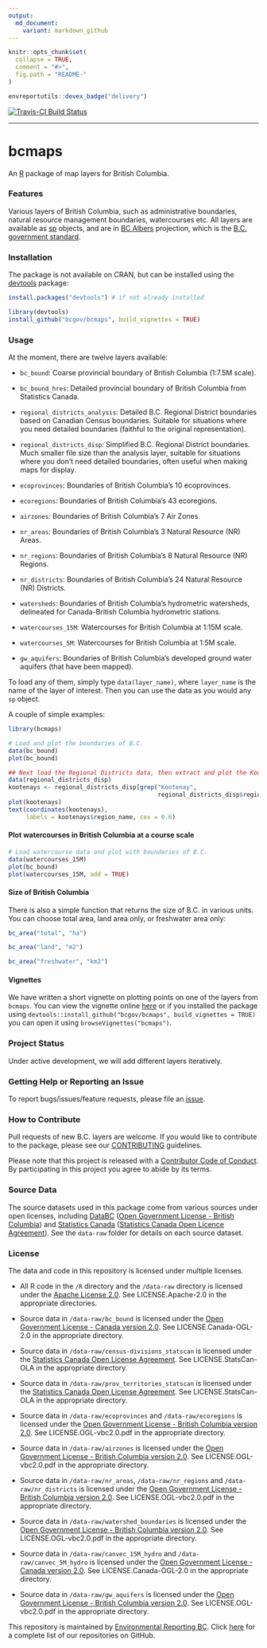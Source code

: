 ```yaml
---
output:
  md_document:
    variant: markdown_github
---
```


<!-- README.md is generated from README.Rmd. Please edit that file and re-knit-->

```r
knitr::opts_chunk$set(
  collapse = TRUE,
  comment = "#>",
  fig.path = "README-"
)
```

```r
envreportutils::devex_badge("delivery")
```

[![Travis-CI Build Status](https://travis-ci.org/bcgov/bcmaps.svg?branch=master)](https://travis-ci.org/bcgov/bcmaps)

---

# bcmaps

An [R](http://r-project.org) package of map layers for British Columbia.

### Features

Various layers of British Columbia, such as administrative boundaries, natural resource 
management boundaries, watercourses etc. All layers are available as [sp](http://cran.r-project.org/web/packages/sp/index.html) objects, and are in 
[BC Albers](http://spatialreference.org/ref/epsg/nad83-bc-albers/) projection, which is the [B.C. government standard](https://www.for.gov.bc.ca/hts/risc/pubs/other/mappro/index.htm).

### Installation

The package is not available on CRAN, but can be installed using
the [devtools](https://github.com/hadley/devtools) package:

```r
install.packages("devtools") # if not already installed

library(devtools)
install_github("bcgov/bcmaps", build_vignettes = TRUE)

```

### Usage

At the moment, there are twelve layers available:

- `bc_bound`: Coarse provincial boundary of British Columbia (1:7.5M scale).

- `bc_bound_hres`: Detailed provincial boundary of British Columbia from Statistics Canada.

- `regional_districts_analysis`: Detailed B.C. Regional District boundaries based on Canadian Census boundaries. Suitable for situations where you need detailed boundaries (faithful to the original representation).

- `regional_districts_disp`: Simplified B.C. Regional District boundaries. Much smaller file size than the analysis layer, suitable for situations where you don't need detailed boundaries, often useful when making maps for display.

- `ecoprovinces`: Boundaries of British Columbia's 10 ecoprovinces.

- `ecoregions`: Boundaries of British Columbia's 43 ecoregions.

- `airzones`: Boundaries of British Columbia's 7 Air Zones.

- `nr_areas`: Boundaries of British Columbia's 3 Natural Resource (NR) Areas.

- `nr_regions`: Boundaries of British Columbia's 8 Natural Resource (NR) Regions.

- `nr_districts`: Boundaries of British Columbia's 24 Natural Resource (NR) Districts.

- `watersheds`: Boundaries of British Columbia's hydrometric watersheds, delineated for Canada-British Columbia hydrometric stations.

- `watercourses_15M`: Watercourses for British Columbia at 1:15M scale.

- `watercourses_5M`: Watercourses for British Columbia at 1:5M scale.

- `gw_aquifers`: Boundaries of British Columbia's developed ground water aquifers (that have been mapped).


To load any of them, simply type `data(layer_name)`, where `layer_name` is the 
name of the layer of interest. Then you can use the data as you would any `sp`
object. 

A couple of simple examples:

```r
library(bcmaps)

# Load and plot the boundaries of B.C.
data(bc_bound)
plot(bc_bound)

## Next load the Regional Districts data, then extract and plot the Kootenays
data(regional_districts_disp)
kootenays <- regional_districts_disp[grep("Kootenay", 
                                          regional_districts_disp$region_name), ]
plot(kootenays)
text(coordinates(kootenays), 
     labels = kootenays$region_name, cex = 0.6)
```

#### Plot watercourses in British Columbia at a course scale 

```r

# Load watercourse data and plot with boundaries of B.C.
data(watercourses_15M)
plot(bc_bound)
plot(watercourses_15M, add = TRUE)
```

#### Size of British Columbia

There is also a simple function that returns the size of B.C. in various units. You can choose total area, land area only, or freshwater area only:

```r
bc_area("total", "ha")

bc_area("land", "m2")

bc_area("freshwater", "km2")
```

#### Vignettes

We have written a short vignette on plotting points on one of the layers from `bcmaps`.
You can view the vignette online [here](/vignettes/add_points.md) or if you installed the package using `devtools::install_github("bcgov/bcmaps", build_vignettes = TRUE)` you can open it using `browseVignettes("bcmaps")`.

### Project Status

Under active development, we will add different layers iteratively.

### Getting Help or Reporting an Issue

To report bugs/issues/feature requests, please file an [issue](https://github.com/bcgov/bcmaps/issues/).

### How to Contribute

Pull requests of new B.C. layers are welcome.
If you would like to contribute to the package, please see our 
[CONTRIBUTING](CONTRIBUTING.md) guidelines.

Please note that this project is released with a [Contributor Code of Conduct](CODE_OF_CONDUCT.md). By participating in this project you agree to abide by its terms.

### Source Data
The source datasets used in this package come from various sources under open licenses, including [DataBC](http://data.gov.bc.ca) ([Open Government License - British Columbia](http://www2.gov.bc.ca/gov/content?id=A519A56BC2BF44E4A008B33FCF527F61)) and [Statistics Canada](http://www.statcan.gc.ca/start-debut-eng.html) ([Statistics Canada Open Licence Agreement](http://www.statcan.gc.ca/eng/reference/licence-eng)). See the `data-raw` folder for details on each source dataset.

### License

The data and code in this repository is licensed under multiple licenses.

-   All R code in the `/R` directory and the `/data-raw` directory is licensed under the [Apache License 2.0](http://www.apache.org/licenses/LICENSE-2.0.html). See LICENSE.Apache-2.0 in the appropriate directories.

-   Source data in `/data-raw/bc_bound` is licensed under the [Open Government License - Canada version 2.0](http://open.canada.ca/en/open-government-licence-canada). See LICENSE.Canada-OGL-2.0 in the appropriate directory.

-   Source data in `/data-raw/census-divisions_statscan` is licensed under the [Statistics Canada Open License Agreement](http://www.statcan.gc.ca/eng/reference/licence-eng). See LICENSE.StatsCan-OLA in the appropriate directory.

-   Source data in `/data-raw/prov_territories_statscan` is licensed under the [Statistics Canada Open License Agreement](http://www.statcan.gc.ca/eng/reference/licence-eng). See LICENSE.StatsCan-OLA in the appropriate directory.

-   Source data in `/data-raw/ecoprovinces` and `/data-raw/ecoregions` is licensed under the [Open Government License - British Columbia version 2.0](http://www2.gov.bc.ca/gov/content?id=A519A56BC2BF44E4A008B33FCF527F61). See LICENSE.OGL-vbc2.0.pdf in the appropriate directory.

- Source data in `/data-raw/airzones` is licensed under the [Open Government License - British Columbia version 2.0](http://www2.gov.bc.ca/gov/content?id=A519A56BC2BF44E4A008B33FCF527F61). See LICENSE.OGL-vbc2.0.pdf in the appropriate directory.

- Source data in `/data-raw/nr_areas`, `/data-raw/nr_regions` and `/data-raw/nr_districts` is licensed under the [Open Government License - British Columbia version 2.0](http://www2.gov.bc.ca/gov/content?id=A519A56BC2BF44E4A008B33FCF527F61). See LICENSE.OGL-vbc2.0.pdf in the appropriate directory.

- Source data in `/data-raw/watershed_boundaries` is licensed under the [Open Government License - British Columbia version 2.0](http://www2.gov.bc.ca/gov/content?id=A519A56BC2BF44E4A008B33FCF527F61). See LICENSE.OGL-vbc2.0.pdf in the appropriate directory.

- Source data in `/data-raw/canvec_15M_hydro` and `/data-raw/canvec_5M_hydro` is licensed under the [Open Government License - Canada version 2.0](http://open.canada.ca/en/open-government-licence-canada). See LICENSE.Canada-OGL-2.0 in the appropriate directory.

- Source data in `/data-raw/gw_aquifers` is licensed under the [Open Government License - British Columbia version 2.0](http://www2.gov.bc.ca/gov/content?id=A519A56BC2BF44E4A008B33FCF527F61). See LICENSE.OGL-vbc2.0.pdf in the appropriate directory.


This repository is maintained by [Environmental Reporting BC](http://www2.gov.bc.ca/gov/content?id=FF80E0B985F245CEA62808414D78C41B). Click [here](https://github.com/bcgov/EnvReportBC-RepoList) for a complete list of our repositories on GitHub.
